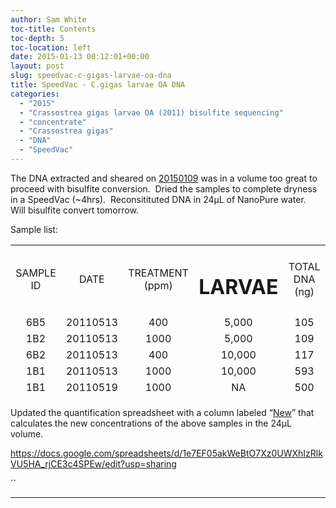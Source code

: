 ```yaml
---
author: Sam White
toc-title: Contents
toc-depth: 5
toc-location: left
date: 2015-01-13 00:12:01+00:00
layout: post
slug: speedvac-c-gigas-larvae-oa-dna
title: SpeedVac - C.gigas larvae OA DNA
categories:
  - "2015"
  - "Crassostrea gigas larvae OA (2011) bisulfite sequencing"
  - "concentrate"
  - "Crassostrea gigas"
  - "DNA"
  - "SpeedVac"
---
```


The DNA extracted and sheared on [20150109](../2015-01-09-dna-isolation-c-gigas-larvae-from-2011-noaa-oa-experiment/index.qmd) was in a volume too great to proceed with bisulfite conversion.  Dried the samples to complete dryness in a SpeedVac (~4hrs).  Reconsitituted DNA in 24μL of NanoPure water.  Will bisulfite convert tomorrow.

Sample list:
<table width="263" style="height: 244px;" >
<tbody >
<tr >

<td style="text-align: center;" >SAMPLE ID
</td>

<td style="text-align: center;" >DATE
</td>

<td style="text-align: center;" >TREATMENT (ppm)
</td>

<td style="text-align: center;" ># LARVAE
</td>

<td style="text-align: center;" >TOTAL DNA (ng)
</td>
</tr>
<tr >

<td style="text-align: center;" >6B5
</td>

<td style="text-align: center;" >20110513
</td>

<td style="text-align: center;" >400
</td>

<td style="text-align: center;" >5,000
</td>

<td style="text-align: center;" >105
</td>
</tr>
<tr >

<td style="text-align: center;" >1B2
</td>

<td style="text-align: center;" >20110513
</td>

<td style="text-align: center;" >1000
</td>

<td style="text-align: center;" >5,000
</td>

<td style="text-align: center;" >109
</td>
</tr>
<tr >

<td style="text-align: center;" >6B2
</td>

<td style="text-align: center;" >20110513
</td>

<td style="text-align: center;" >400
</td>

<td style="text-align: center;" >10,000
</td>

<td style="text-align: center;" >117
</td>
</tr>
<tr >

<td style="text-align: center;" >1B1
</td>

<td style="text-align: center;" >20110513
</td>

<td style="text-align: center;" >1000
</td>

<td style="text-align: center;" >10,000
</td>

<td style="text-align: center;" >593
</td>
</tr>
<tr >

<td style="text-align: center;" >1B1
</td>

<td style="text-align: center;" >20110519
</td>

<td style="text-align: center;" >1000
</td>

<td style="text-align: center;" >NA
</td>

<td style="text-align: center;" >500
</td>
</tr>
<tr >

<td style="text-align: center;" >1B2
</td>

<td style="text-align: center;" >20110519
</td>

<td style="text-align: center;" >1000
</td>

<td style="text-align: center;" >NA
</td>

<td style="text-align: center;" >500
</td>
</tr>
<tr >

<td style="text-align: center;" >6B2
</td>

<td style="text-align: center;" >20110519
</td>

<td style="text-align: center;" >400
</td>

<td style="text-align: center;" >NA
</td>

<td style="text-align: center;" >269
</td>
</tr>
<tr >

<td style="text-align: center;" >6B1
</td>

<td style="text-align: center;" >20110519
</td>

<td style="text-align: center;" >400
</td>

<td style="text-align: center;" >NA
</td>

<td style="text-align: center;" >345
</td>
</tr>
</tbody>
</table>


Updated the quantification spreadsheet with a column labeled "[New](ug/uL)" that calculates the new concentrations of the above samples in the 24μL volume.

[https://docs.google.com/spreadsheets/d/1e7EF05akWeBtO7Xz0UWXhIzRlkVU5HA_rjCE3c4SPEw/edit?usp=sharing](https://docs.google.com/spreadsheets/d/1e7EF05akWeBtO7Xz0UWXhIzRlkVU5HA_rjCE3c4SPEw/edit?usp=sharing)

``



* * *




